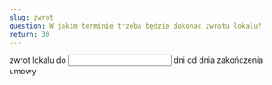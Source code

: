 ```yaml
---
slug: zwrot
question: W jakim terminie trzeba będzie dokonać zwrotu lokalu?
return: 30
---
```

zwrot lokalu do <input type="number" name="return" value={frontmatter.return} required min="1" /> dni od dnia zakończenia umowy